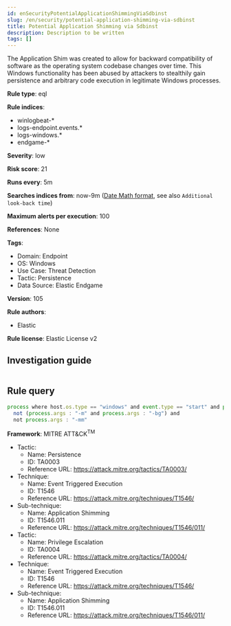 ```yaml
---
id: enSecurityPotentialApplicationShimmingViaSdbinst
slug: /en/security/potential-application-shimming-via-sdbinst
title: Potential Application Shimming via Sdbinst
description: Description to be written
tags: []
---
```


<div id="potential-application-shimming-via-sdbinst"></div>

The Application Shim was created to allow for backward compatibility of software as the operating system codebase changes over time. This Windows functionality has been abused by attackers to stealthily gain persistence and arbitrary code execution in legitimate Windows processes.

**Rule type**: eql

**Rule indices**: 

* winlogbeat-*
* logs-endpoint.events.*
* logs-windows.*
* endgame-*

**Severity**: low

**Risk score**: 21

**Runs every**: 5m

**Searches indices from**: now-9m ([Date Math format](((ref))/common-options.html#date-math), see also <DocLink id="enSecurityRulesUiCreate" section="set-the-rules-schedule">`Additional look-back time`</DocLink>)

**Maximum alerts per execution**: 100

**References**: None

**Tags**: 

* Domain: Endpoint
* OS: Windows
* Use Case: Threat Detection
* Tactic: Persistence
* Data Source: Elastic Endgame

**Version**: 105

**Rule authors**: 

* Elastic

**Rule license**: Elastic License v2

## Investigation guide

```markdown

```

## Rule query

```js
process where host.os.type == "windows" and event.type == "start" and process.name : "sdbinst.exe" and
  not (process.args : "-m" and process.args : "-bg") and
  not process.args : "-mm"

```

**Framework**: MITRE ATT&CK<sup>TM</sup>

* Tactic:
    * Name: Persistence
    * ID: TA0003
    * Reference URL: https://attack.mitre.org/tactics/TA0003/
* Technique:
    * Name: Event Triggered Execution
    * ID: T1546
    * Reference URL: https://attack.mitre.org/techniques/T1546/
* Sub-technique:
    * Name: Application Shimming
    * ID: T1546.011
    * Reference URL: https://attack.mitre.org/techniques/T1546/011/
* Tactic:
    * Name: Privilege Escalation
    * ID: TA0004
    * Reference URL: https://attack.mitre.org/tactics/TA0004/
* Technique:
    * Name: Event Triggered Execution
    * ID: T1546
    * Reference URL: https://attack.mitre.org/techniques/T1546/
* Sub-technique:
    * Name: Application Shimming
    * ID: T1546.011
    * Reference URL: https://attack.mitre.org/techniques/T1546/011/

